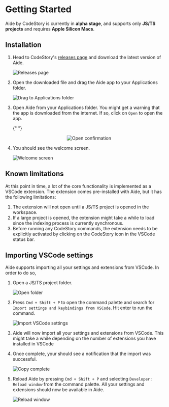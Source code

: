 # Getting Started

Aide by CodeStory is currently in **alpha stage**, and supports only **JS/TS projects** and requires **Apple Silicon Macs**.

## Installation

1. Head to CodeStory's [releases page](https://github.com/codestoryai/binaries/releases) and download the latest version of Aide.

   ![Releases page](../public/images/installation/download_page.png)<br/>

2. Open the downloaded file and drag the Aide app to your Applications folder.

   ![Drag to Applications folder](../public/images/installation/move_to_applications.png)<br/>

3. Open Aide from your Applications folder. You might get a warning that the app is downloaded from the internet. If so, click on `Open` to open the app.

   {" "}

   <p align="center" style={{ marginTop: "1.5rem", marginBottom: "1.5rem" }}>
     <img
       src="images/installation/open_confirmation.png"
       alt="Open confirmation"
     />
   </p>

4. You should see the welcome screen.

   ![Welcome screen](../public/images/installation/welcome_screen.png)

## Known limitations

At this point in time, a lot of the core functionality is implemented as a VSCode extension. The extension comes pre-installed with Aide, but it has the following limitations:

1. The extension will not open until a JS/TS project is opened in the workspace.
2. If a large project is opened, the extension might take a while to load since the indexing process is currently synchronous.
3. Before running any CodeStory commands, the extension needs to be explicitly activated by clicking on the CodeStory icon in the VSCode status bar.

## Importing VSCode settings

Aide supports importing all your settings and extensions from VSCode. In order to do so,

1. Open a JS/TS project folder.

   ![Open folder](../public/images/installation/open_folder.png)<br/>

2. Press `Cmd + Shift + P` to open the command palette and search for `Import settings and keybindings from VSCode`. Hit enter to run the command.

   ![Import VSCode settings](../public/images/installation/import.png)<br/>

3. Aide will now import all your settings and extensions from VSCode. This might take a while depending on the number of extensions you have installed in VSCode
4. Once complete, your should see a notification that the import was successful.

   ![Copy complete](../public/images/installation/copied.png)<br/>

5. Reload Aide by pressing `Cmd + Shift + P` and selecting `Developer: Reload window` from the command palette. All your settings and extensions should now be available in Aide.

   ![Reload window](../public/images/installation/reload.png)
